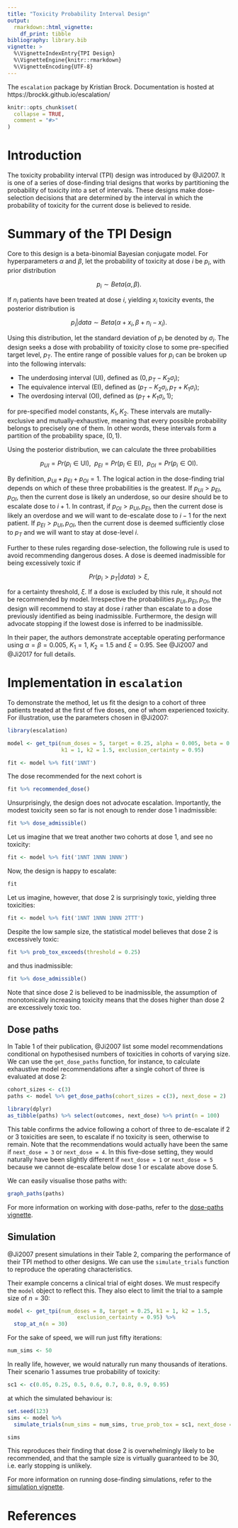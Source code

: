 ```yaml
---
title: "Toxicity Probability Interval Design"
output: 
  rmarkdown::html_vignette:
    df_print: tibble
bibliography: library.bib
vignette: >
  %\VignetteIndexEntry{TPI Design}
  %\VignetteEngine{knitr::rmarkdown}
  %\VignetteEncoding{UTF-8}
---
```


The `escalation` package by Kristian Brock.
Documentation is hosted at https://brockk.github.io/escalation/

```r
knitr::opts_chunk$set(
  collapse = TRUE,
  comment = "#>"
)
```

# Introduction
The toxicity probability interval (TPI) design was introduced by @Ji2007.
It is one of a series of dose-finding trial designs that works by partitioning the probability of toxicity into a set of intervals.
These designs make dose-selection decisions that are determined by the interval in which the probability of toxicity for the current dose is believed to reside.

# Summary of the TPI Design
Core to this design is a beta-binomial Bayesian conjugate model.
For hyperparameters $\alpha$ and $\beta$, let the probability of toxicity at dose $i$ be $p_i$, with prior distribution

$$p_i \sim Beta(\alpha, \beta).$$

If $n_i$ patients have been treated at dose $i$, yielding $x_i$ toxicity events, the posterior distribution is 

$$ p_i | data \sim Beta(\alpha + x_{i}, \beta + n_{i} - x_{i}).$$

Using this distribution, let the standard deviation of $p_i$ be denoted by $\sigma_i$.
The design seeks a dose with probability of toxicity close to some pre-specified target level, $p_T$.
The entire range of possible values for $p_i$ can be broken up into the following intervals: 

* The underdosing interval (UI), defined as $(0, p_{T} - K_{2} \sigma_{i})$;
* The equivalence interval (EI), defined as $(p_{T} - K_{2} \sigma_{i}, p_{T} + K_{1} \sigma_{i})$;
* The overdosing interval (OI), defined as $(p_{T} + K_{1} \sigma_{i}, 1)$;

for pre-specified model constants, $K_1, K_2$.
These intervals are  mutally-exclusive and mutually-exhaustive, meaning that every possible probability belongs to precisely one of them.
In other words, these intervals form a partition of the probability space, $(0, 1)$.

Using the posterior distribution, we can calculate the three probabilities

$$p_{UI} = Pr(p_i \in \text{UI}), \enspace p_{EI} = Pr(p_i \in \text{EI}), \enspace p_{OI} = Pr(p_i \in \text{OI}).$$

By definition, $p_{UI} + p_{EI} + p_{OI} = 1$.
The logical action in the dose-finding trial depends on which of these three probabilities is the greatest. 
If $p_{UI} > p_{EI}, p_{OI}$, then the current dose is likely an underdose, so our desire should be to escalate dose to $i+1$.
In contrast, if $p_{OI} > p_{UI}, p_{EI}$, then the current dose is likely an overdose and we will want to de-escalate dose to $i-1$ for the next patient.
If $p_{EI} > p_{UI}, p_{OI}$, then the current dose is deemed sufficiently close to $p_T$ and we will want to stay at dose-level $i$.

Further to these rules regarding dose-selection, the following rule is used to avoid recommending dangerous doses.
A dose is deemed inadmissible for being excessively toxic if

$$ Pr(p_{i} > p_{T} | data) > \xi,$$

for a certainty threshold, $\xi$.
If a dose is excluded by this rule, it should not be recommended by model.
Irrespective the probabilities $p_{UI}, p_{EI}, p_{OI}$, the design will recommend to stay at dose $i$ rather than escalate to a dose previously identified as being inadmissible.
Furthermore, the design will advocate stopping if the lowest dose is inferred to be inadmissible.

In their paper, the authors demonstrate acceptable operating performance using $\alpha = \beta = 0.005$, $K_{1} = 1$, $K_{2} = 1.5$ and $\xi = 0.95$.
See @Ji2007 and @Ji2017 for full details.


# Implementation in `escalation`

To demonstrate the method, let us fit the design to a cohort of three patients treated at the first of five doses, one of whom experienced toxicity.
For illustration, use the parameters chosen in @Ji2007:

```r
library(escalation)

model <- get_tpi(num_doses = 5, target = 0.25, alpha = 0.005, beta = 0.005, 
                 k1 = 1, k2 = 1.5, exclusion_certainty = 0.95)

fit <- model %>% fit('1NNT') 
```

The dose recommended for the next cohort is

```r
fit %>% recommended_dose()
```

Unsurprisingly, the design does not advocate escalation.
Importantly, the modest toxicity seen so far is not enough to render dose 1 inadmissible:

```r
fit %>% dose_admissible()
```

Let us imagine that we treat another two cohorts at dose 1, and see no toxicity:

```r
fit <- model %>% fit('1NNT 1NNN 1NNN') 
```

Now, the design is happy to escalate:

```r
fit
```

Let us imagine, however, that dose 2 is surprisingly toxic, yielding three toxicities:

```r
fit <- model %>% fit('1NNT 1NNN 1NNN 2TTT') 
```

Despite the low sample size, the statistical model believes that dose 2 is excessively toxic:

```r
fit %>% prob_tox_exceeds(threshold = 0.25)
```

and thus inadmissible:

```r
fit %>% dose_admissible()
```

Note that since dose 2 is believed to be inadmissible, the assumption of monotonically increasing toxicity means that the doses higher than dose 2 are excessively toxic too.


## Dose paths

In Table 1 of their publication, @Ji2007 list some model recommendations conditional on hypothesised numbers of toxicities in cohorts of varying size.
We can use the `get_dose_paths` function, for instance, to calculate exhaustive model recommendations after a single cohort of three is evaluated at dose 2:

```r
cohort_sizes <- c(3)
paths <- model %>% get_dose_paths(cohort_sizes = c(3), next_dose = 2)

library(dplyr)
as_tibble(paths) %>% select(outcomes, next_dose) %>% print(n = 100)
```

This table confirms the advice following a cohort of three to de-escalate if 2 or 3 toxicities are seen, to escalate if no toxicity is seen, otherwise to remain.
Note that the recommendations would actually have been the same if `next_dose = 3` or `next_dose = 4`.
In this five-dose setting, they would naturally have been slightly different if `next_dose = 1` or `next_dose = 5` because we cannot de-escalate below dose 1 or escalate above dose 5.

We can easily visualise those paths with:
```r
graph_paths(paths)
```

For more information on working with dose-paths, refer to the [dose-paths vignette](https://brockk.github.io/escalation/articles/DosePaths.html).


## Simulation

@Ji2007 present simulations in their Table 2, comparing the performance of their TPI method to other designs.
We can use the `simulate_trials` function to reproduce the operating characteristics.

Their example concerns a clinical trial of eight doses.
We must respecify the `model` object to reflect this.
They also elect to limit the trial to a sample size of $n=30$:

```r
model <- get_tpi(num_doses = 8, target = 0.25, k1 = 1, k2 = 1.5,
                      exclusion_certainty = 0.95) %>%
  stop_at_n(n = 30)
```

For the sake of speed, we will run just fifty iterations:

```r
num_sims <- 50
```

In really life, however, we would naturally run many thousands of iterations.
Their scenario 1 assumes true probability of toxicity:

```r
sc1 <- c(0.05, 0.25, 0.5, 0.6, 0.7, 0.8, 0.9, 0.95)
```

at which the simulated behaviour is:
```r
set.seed(123)
sims <- model %>%
  simulate_trials(num_sims = num_sims, true_prob_tox = sc1, next_dose = 1)

sims
```

This reproduces their finding that dose 2 is overwhelmingly likely to be recommended, and that the sample size is virtually guaranteed to be 30, i.e. early stopping is unlikely.

For more information on running dose-finding simulations, refer to the [simulation vignette](https://brockk.github.io/escalation/articles/Simulation.html).


# References
